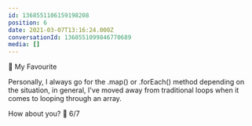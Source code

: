 ```yaml
---
id: 1368551106159198208
position: 6
date: 2021-03-07T13:16:24.000Z
conversationId: 1368551099846770689
media: []
---
```

👤 My Favourite

Personally, I always go for the .map() or .forEach() method depending on the situation, in general, I've moved away from traditional loops when it comes to looping through an array.

How about you? 💬 6/7
